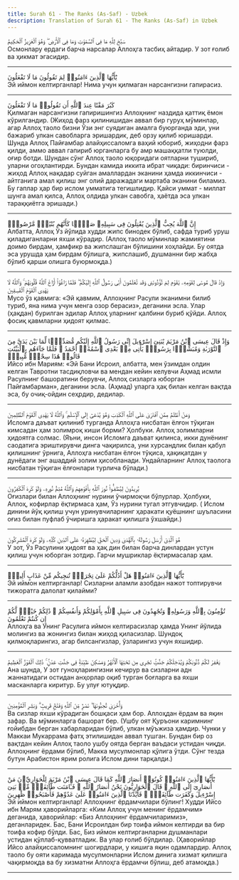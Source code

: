 ```yaml
---
title: Surah 61 - The Ranks (As-Saf) - Uzbek
description: Translation of Surah 61 - The Ranks (As-Saf) in Uzbek
---
```





<Aside type="quran" title="1">
سَبَّحَ لِلَّهِ مَا فِى ٱلسَّمَٰوَٰتِ وَمَا فِى ٱلْأَرْضِ ۖ وَهُوَ ٱلْعَزِيزُ ٱلْحَكِيمُ
</Aside>

<Aside type="reference" title="1">
Осмонлару ердаги барча нарсалар Аллоҳга тасбиҳ айтадир. У зот ғолиб ва ҳикмат эгасидир.
</Aside>

---

<Aside type="quran" title="2">
يَٰٓأَيُّهَا ٱلَّذِينَ ءَامَنُوا۟ لِمَ تَقُولُونَ مَا لَا تَفْعَلُونَ
</Aside>

<Aside type="reference" title="2">
Эй иймон келтирганлар! Нима учун қилмаган нарсангизни гапирасиз.
</Aside>

---

<Aside type="quran" title="3">
كَبُرَ مَقْتًا عِندَ ٱللَّهِ أَن تَقُولُوا۟ مَا لَا تَفْعَلُونَ
</Aside>

<Aside type="reference" title="3">
Қилмаган нарсангизни гапиришингиз Аллоҳнинг наздида қаттиқ ёмон кўрилгандир. (Жиҳод фарз қилинишидан аввал бир гуруҳ мўминлар, агар Аллоҳ таоло бизни Ўзи энг суядиган амалга буюрганда эди, уни бажариб улкан савобларга эришардик, деб орзу қилиб юришарди. Шунда Аллоҳ Пайғамбар алайҳиссаломга ваҳий юбориб, жиҳодни фарз қилди, аммо аввал гапириб юрганларга бу амр машаққатли туюлди, оғир ботди. Шундан сўнг Аллоҳ таоло юқоридаги оятларни тушириб, уларни огоҳлантирди. Бундан камида иккита ибрат чиқади: биринчиси - жиҳод Аллоҳ нақадар суйган амаллардан эканини ҳамда иккинчиси - айтганига амал қилиш энг олий даражадаги мартаба эканини биламиз. Бу гаплар ҳар бир ислом умматига тегишлидир. Қайси уммат - миллат шунга амал қилса, Аллоҳ олдида улкан савобга, ҳаётда эса улкан тараққиётга эришади.)
</Aside>

---

<Aside type="quran" title="4">
إِنَّ ٱللَّهَ يُحِبُّ ٱلَّذِينَ يُقَٰتِلُونَ فِى سَبِيلِهِۦ صَفًّۭا كَأَنَّهُم بُنْيَٰنٌۭ مَّرْصُوصٌۭ
</Aside>

<Aside type="reference" title="4">
Албатта, Аллоҳ Ўз йўлида худди жипс бинодек бўлиб, сафда туриб уруш қиладиганларни яхши кўрадир. (Аллоҳ таоло мўминлар жамиятини доимо бирдам, ҳамфикр ва жипслашган бўлишини хоҳлайди. Бу оятда эса урушда ҳам бирдам бўлишга, жипслашиб, душманни бир жабҳа бўлиб қарши олишга буюрмоқда.)
</Aside>

---

<Aside type="quran" title="5">
وَإِذْ قَالَ مُوسَىٰ لِقَوْمِهِۦ يَٰقَوْمِ لِمَ تُؤْذُونَنِى وَقَد تَّعْلَمُونَ أَنِّى رَسُولُ ٱللَّهِ إِلَيْكُمْ ۖ فَلَمَّا زَاغُوٓا۟ أَزَاغَ ٱللَّهُ قُلُوبَهُمْ ۚ وَٱللَّهُ لَا يَهْدِى ٱلْقَوْمَ ٱلْفَٰسِقِينَ
</Aside>

<Aside type="reference" title="5">
Мусо ўз қавмига: «Эй қавмим, Аллоҳнинг Расули эканимни билиб туриб, яна нима учун менга озор берасиз», деганини эсла. Улар (ҳақдан) бурилган эдилар Аллоҳ уларнинг қалбини буриб қўйди. Аллоҳ фосиқ қавмларни ҳидоят қилмас.
</Aside>

---

<Aside type="quran" title="6">
وَإِذْ قَالَ عِيسَى ٱبْنُ مَرْيَمَ يَٰبَنِىٓ إِسْرَٰٓءِيلَ إِنِّى رَسُولُ ٱللَّهِ إِلَيْكُم مُّصَدِّقًۭا لِّمَا بَيْنَ يَدَىَّ مِنَ ٱلتَّوْرَىٰةِ وَمُبَشِّرًۢا بِرَسُولٍۢ يَأْتِى مِنۢ بَعْدِى ٱسْمُهُۥٓ أَحْمَدُ ۖ فَلَمَّا جَآءَهُم بِٱلْبَيِّنَٰتِ قَالُوا۟ هَٰذَا سِحْرٌۭ مُّبِينٌۭ
</Aside>

<Aside type="reference" title="6">
Ийсо ибн Мариям: «Эй Бани Исроил, албатта, мен ўзимдан олдин келган Тавротни тасдиқловчи ва мендан кейин келувчи Аҳмад исмли Расулнинг башоратини берувчи, Аллоҳ сизларга юборган Пайғамбарман», деганини эсла. (Аҳмад) уларга ҳақ билан келган вақтда эса, бу очиқ-ойдин сеҳрдир, дедилар.
</Aside>

---

<Aside type="quran" title="7">
وَمَنْ أَظْلَمُ مِمَّنِ ٱفْتَرَىٰ عَلَى ٱللَّهِ ٱلْكَذِبَ وَهُوَ يُدْعَىٰٓ إِلَى ٱلْإِسْلَٰمِ ۚ وَٱللَّهُ لَا يَهْدِى ٱلْقَوْمَ ٱلظَّٰلِمِينَ
</Aside>

<Aside type="reference" title="7">
Исломга даъват қилиниб турганда Аллоҳга нисбатан ёлғон тўқиган кимсадан ҳам золимроқ киши борми? Ҳолбуки. Аллоҳ золимларни ҳидоятга солмас. (Яъни, инсон Исломга даъват қилинса, икки дунёнинг саодатига эриштирувчи динга чақирилса, уни хурсандлик билан қабул қилишнинг ўрнига, Аллоҳга нисбатан ёлғон тўқиса, ҳақиқатдан у дунёдаги энг ашаддий золим ҳисобланади. Ундайларнинг Аллоҳ таолога нисбатан тўқиган ёлғонлари турлича бўлади.)
</Aside>

---

<Aside type="quran" title="8">
يُرِيدُونَ لِيُطْفِـُٔوا۟ نُورَ ٱللَّهِ بِأَفْوَٰهِهِمْ وَٱللَّهُ مُتِمُّ نُورِهِۦ وَلَوْ كَرِهَ ٱلْكَٰفِرُونَ
</Aside>

<Aside type="reference" title="8">
Оғизлари билан Аллоҳнинг нурини ўчирмоқчи бўлурлар. Ҳолбуки, Аллоҳ, кофирлар ёқтирмаса ҳам, Ўз нурини тугал этгувчидир. ( Ислом динини йўқ қилиш учун уринувчиларнинг ҳаракати қуёшнинг шуъласини оғиз билан пуфлаб ўчиришга ҳаракат қилишга ўхшайди.)
</Aside>

---

<Aside type="quran" title="9">
هُوَ ٱلَّذِىٓ أَرْسَلَ رَسُولَهُۥ بِٱلْهُدَىٰ وَدِينِ ٱلْحَقِّ لِيُظْهِرَهُۥ عَلَى ٱلدِّينِ كُلِّهِۦ وَلَوْ كَرِهَ ٱلْمُشْرِكُونَ
</Aside>

<Aside type="reference" title="9">
У зот, Ўз Расулини ҳидоят ва ҳақ дин билан барча динлардан устун қилиш учун юборган зотдир. Гарчи мушриклар ёқтирмасалар ҳам.
</Aside>

---

<Aside type="quran" title="10">
يَٰٓأَيُّهَا ٱلَّذِينَ ءَامَنُوا۟ هَلْ أَدُلُّكُمْ عَلَىٰ تِجَٰرَةٍۢ تُنجِيكُم مِّنْ عَذَابٍ أَلِيمٍۢ
</Aside>

<Aside type="reference" title="10">
Эй иймон келтирганлар! Сизларни аламли азобдан нажот топтирувчи тижоратга далолат қилайми?
</Aside>

---

<Aside type="quran" title="11">
تُؤْمِنُونَ بِٱللَّهِ وَرَسُولِهِۦ وَتُجَٰهِدُونَ فِى سَبِيلِ ٱللَّهِ بِأَمْوَٰلِكُمْ وَأَنفُسِكُمْ ۚ ذَٰلِكُمْ خَيْرٌۭ لَّكُمْ إِن كُنتُمْ تَعْلَمُونَ
</Aside>

<Aside type="reference" title="11">
Аллоҳга ва Унинг Расулига иймон келтирасизлар ҳамда Унинг йўлида молингиз ва жонингиз билан жиҳод қиласизлар. Шундоқ қилмоқларингиз, агар билсангизлар, ўзларингиз учун яхшидир.
</Aside>

---

<Aside type="quran" title="12">
يَغْفِرْ لَكُمْ ذُنُوبَكُمْ وَيُدْخِلْكُمْ جَنَّٰتٍۢ تَجْرِى مِن تَحْتِهَا ٱلْأَنْهَٰرُ وَمَسَٰكِنَ طَيِّبَةًۭ فِى جَنَّٰتِ عَدْنٍۢ ۚ ذَٰلِكَ ٱلْفَوْزُ ٱلْعَظِيمُ
</Aside>

<Aside type="reference" title="12">
Ана шунда, У зот гуноҳларингизни кечирур ва сизларни адн жаннатидаги остидан анҳорлар оқиб турган боғларга ва яхши масканларга киритур. Бу улуғ ютуқдир.
</Aside>

---

<Aside type="quran" title="13">
وَأُخْرَىٰ تُحِبُّونَهَا ۖ نَصْرٌۭ مِّنَ ٱللَّهِ وَفَتْحٌۭ قَرِيبٌۭ ۗ وَبَشِّرِ ٱلْمُؤْمِنِينَ
</Aside>

<Aside type="reference" title="13">
Ва сизлар яхши кўрадиган бошқаси ҳам бор. Аллоҳдан ёрдам ва яқин зафар. Ва мўминларга башорат бер. (Ушбу оят Қуръони каримнинг ғойибдан берган хабарларидан бўлиб, улкан мўъжиза ҳамдир. Чунки у Маккаи Мукаррама фатҳ этилишидан аввал тушган. Бундан бир оз вақтдан кейин Аллоҳ таоло ушбу оятда берган ваъдаси устидан чиқди. Аллоҳнинг ёрдами бўлиб, Макка мусулмонлар қўлига ўтди. Сўнг тезда бутун Арабистон ярим ролига Ислом дини тарқалди.)
</Aside>

---

<Aside type="quran" title="14">
يَٰٓأَيُّهَا ٱلَّذِينَ ءَامَنُوا۟ كُونُوٓا۟ أَنصَارَ ٱللَّهِ كَمَا قَالَ عِيسَى ٱبْنُ مَرْيَمَ لِلْحَوَارِيِّۦنَ مَنْ أَنصَارِىٓ إِلَى ٱللَّهِ ۖ قَالَ ٱلْحَوَارِيُّونَ نَحْنُ أَنصَارُ ٱللَّهِ ۖ فَـَٔامَنَت طَّآئِفَةٌۭ مِّنۢ بَنِىٓ إِسْرَٰٓءِيلَ وَكَفَرَت طَّآئِفَةٌۭ ۖ فَأَيَّدْنَا ٱلَّذِينَ ءَامَنُوا۟ عَلَىٰ عَدُوِّهِمْ فَأَصْبَحُوا۟ ظَٰهِرِينَ
</Aside>

<Aside type="reference" title="14">
Эй иймон келтирганлар! Аллоҳнинг ёрдамчилари бўлинг! Худди Ийсо ибн Марям ҳаворийларга: «Ким Аллоҳ учун менинг ёрдамчим» деганида, ҳаворийлар: «Биз Аллоҳнинг ёрдамчиларимиз», деганларидек. Бас, Бани Исроилдан бир тоифа иймон келтирди ва бир тоифа кофир бўлди. Бас, Биз иймон келтирганларни душманлари устидан қўллаб-қувватладик. Ва улар ғолиб бўлдилар. (Ҳаворийлар Ийсо алайҳиссаломнинг шогирдлари, у кишига яқин одамлардир. Аллоҳ таоло бу ояти каримада мусулмонларни Ислом динига хизмат қилишга чақирмоқда ва бу хизматни Аллоҳга ёрдамчи бўлиш, деб атамоқда.)
</Aside>

---
